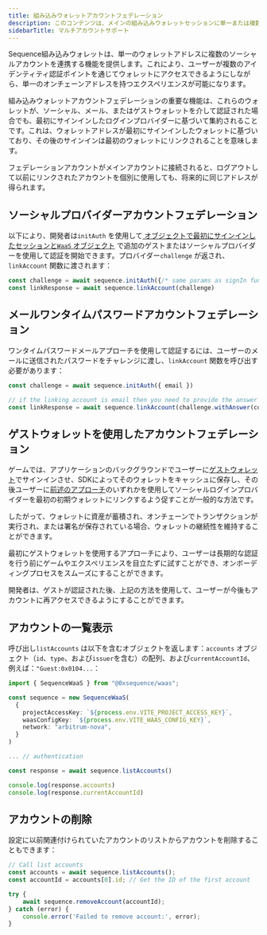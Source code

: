 ```yaml
---
title: 組み込みウォレットアカウントフェデレーション
description: このコンテンツは、メインの組み込みウォレットセッションに単一または複数のウォレットを連携・リンクする機能の実装に関する詳細情報を提供し、永続的なオンチェーン組み込みウォレットに変換される一時的なゲストウォレットと組み合わせた場合のベストプラクティスを説明します。
sidebarTitle: マルチアカウントサポート
---
```


Sequence組み込みウォレットは、単一のウォレットアドレスに複数のソーシャルアカウントを連携する機能を提供します。これにより、ユーザーが複数のアイデンティティ認証ポイントを通じてウォレットにアクセスできるようにしながら、単一のオンチェーンアドレスを持つエクスペリエンスが可能になります。

組み込みウォレットアカウントフェデレーションの重要な機能は、これらのウォレットが、ソーシャル、メール、またはゲストウォレットを介して認証された場合でも、最初にサインインしたログインプロバイダーに基づいて集約されることです。これは、ウォレットアドレスが最初にサインインしたウォレットに基づいており、その後のサインインは最初のウォレットにリンクされることを意味します。

フェデレーションアカウントがメインアカウントに接続されると、ログアウトして以前にリンクされたアカウントを個別に使用しても、将来的に同じアドレスが得られます。

## ソーシャルプロバイダーアカウントフェデレーション

以下により、開発者は`initAuth` を使用して[ オブジェクトで最初にサインインしたセッションと`WaaS` オブジェクト](/sdk/headless-wallet/use-wallets#authenticated-embedded-wallet) で追加のゲストまたはソーシャルプロバイダーを使用して認証を開始できます。プロバイダー`challenge` が返され、`linkAccount` 関数に渡されます：

```ts
const challenge = await sequence.initAuth({/* same params as signIn function */})
const linkResponse = await sequence.linkAccount(challenge)
```

## メールワンタイムパスワードアカウントフェデレーション

ワンタイムパスワードメールアプローチを使用して認証するには、ユーザーのメールに送信されたパスワードをチャレンジに渡し、`linkAccount` 関数を呼び出す必要があります：

```ts
const challenge = await sequence.initAuth({ email })

// if the linking account is email then you need to provide the answer (code)
const linkResponse = await sequence.linkAccount(challenge.withAnswer(code))
```

## ゲストウォレットを使用したアカウントフェデレーション

ゲームでは、アプリケーションのバックグラウンドでユーザーに[ゲストウォレット](/sdk/headless-wallet/authentication#guest-embedded-wallet)でサインインさせ、SDKによってそのウォレットをキャッシュに保存し、その後ユーザーに[前述のアプローチ](/sdk/headless-wallet/account-federation#embedded-wallet-account-federation)のいずれかを使用してソーシャルログインプロバイダーを最初の初期ウォレットにリンクするよう促すことが一般的な方法です。

したがって、ウォレットに資産が蓄積され、オンチェーンでトランザクションが実行され、または署名が保存されている場合、ウォレットの継続性を維持することができます。

最初にゲストウォレットを使用するアプローチにより、ユーザーは長期的な認証を行う前にゲームやエクスペリエンスを目立たずに試すことができ、オンボーディングプロセスをスムーズにすることができます。

開発者は、ゲストが認証された後、上記の方法を使用して、ユーザーが今後もアカウントに再アクセスできるようにすることができます。

## アカウントの一覧表示

呼び出し`listAccounts` は以下を含むオブジェクトを返します：`accounts` オブジェクト（`id`、`type`、および`issuer`を含む）の配列、および`currentAccountId`、例えば：`"Guest:0x0104...`：

```ts
import { SequenceWaaS } from "@0xsequence/waas";

const sequence = new SequenceWaaS(
  {
    projectAccessKey: `${process.env.VITE_PROJECT_ACCESS_KEY}`,
    waasConfigKey: `${process.env.VITE_WAAS_CONFIG_KEY}`,
    network: "arbitrum-nova",
  }
)

... // authentication

const response = await sequence.listAccounts()

console.log(response.accounts)
console.log(response.currentAccountId)
```

## アカウントの削除

設定に以前関連付けられていたアカウントのリストからアカウントを削除することもできます：

```ts
// Call list accounts
const accounts = await sequence.listAccounts();
const accountId = accounts[0].id; // Get the ID of the first account

try {
    await sequence.removeAccount(accountId);
} catch (error) {
    console.error('Failed to remove account:', error);
}
```
